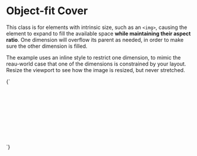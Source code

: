 
<Meta title="Utilities/object-fit" />

# Object-fit Cover

This class is for elements with intrinsic size, such as an `<img>`, causing the element to expand to fill the available space **while maintaining their aspect ratio**. One dimension will overflow its parent as needed, in order to make sure the other dimension is filled.

The example uses an inline style to restrict one dimension, to mimic the reau-world case that one of the dimensions is constrained by your layout. Resize the viewport to see how the image is resized, but never stretched.

<Canvas>
  <Story name="Object cover">
    {`
      <div style="height: 10rem">
        <img class="u-object-cover" src="https://placehold.co/300x100"  alt="">
      </div>
    `}
  </Story>
</Canvas>
